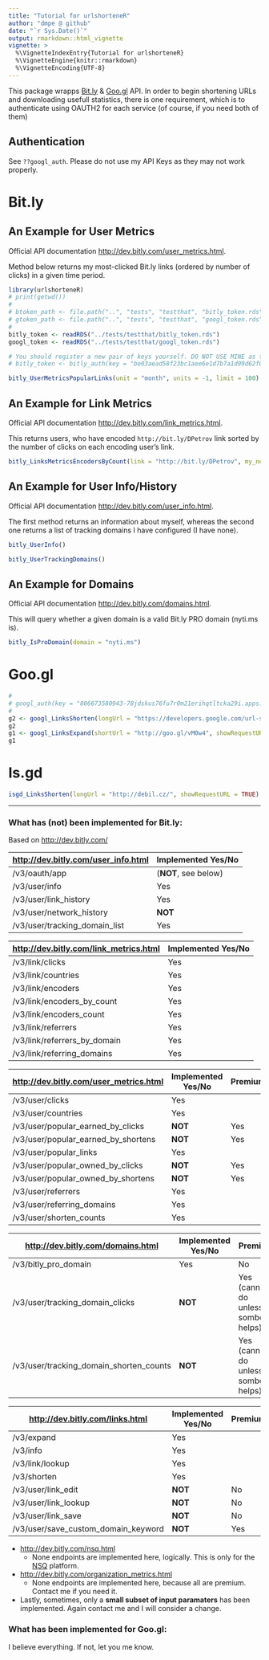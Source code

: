 ```yaml
---
title: "Tutorial for urlshorteneR"
author: "dmpe @ github"
date: "`r Sys.Date()`"
output: rmarkdown::html_vignette
vignette: >
  %\VignetteIndexEntry{Tutorial for urlshorteneR}
  %\VignetteEngine{knitr::rmarkdown}
  %\VignetteEncoding{UTF-8}
---
```

  
This package wrapps [Bit.ly](https://www.bitly.com) & [Goo.gl](https://goo.gl) API. In order to begin shortening URLs and downloading usefull statistics, there is one requirement, which is to authenticate using OAUTH2 for each service (of course, if you need both of them) 
  
## Authentication

See `??googl_auth`. Please do not use my API Keys as they may not work properly. 
  
# Bit.ly
  
## An Example for User Metrics
  
Official API documentation <http://dev.bitly.com/user_metrics.html>.
  
Method below returns my most-clicked Bit.ly links (ordered by number of clicks) in a given time period.
  
```r
library(urlshorteneR)
# print(getwd())
# 
# btoken_path <- file.path("..", "tests", "testthat", "bitly_token.rds")
# gtoken_path <- file.path("..", "tests", "testthat", "googl_token.rds")
# 
bitly_token <- readRDS("../tests/testthat/bitly_token.rds")
googl_token <- readRDS("../tests/testthat/googl_token.rds")

# You should register a new pair of keys yourself. DO NOT USE MINE as this may not work. 
# bitly_token <- bitly_auth(key = "be03aead58f23bc1aee6e1d7b7a1d99d62f0ede8", secret = "b7e4abaf8b26ec4daa92b1e64502736f5cd78899")

bitly_UserMetricsPopularLinks(unit = "month", units = -1, limit = 100)
```


## An Example for Link Metrics

Official API documentation <http://dev.bitly.com/link_metrics.html>.

This returns users, who have encoded `http://bit.ly/DPetrov` link sorted by the number of clicks on each encoding user's link.

```r
bitly_LinksMetricsEncodersByCount(link = "http://bit.ly/DPetrov", my_network = "false", limit = 100)
```


## An Example for User Info/History

Official API documentation <http://dev.bitly.com/user_info.html>. 

The first method returns an information about myself, whereas the second one returns a list of tracking domains I have configured (I have none).

```r
bitly_UserInfo()

bitly_UserTrackingDomains()
```


## An Example for Domains

Official API documentation <http://dev.bitly.com/domains.html>. 

This will query whether a given domain is a valid Bit.ly PRO domain (nyti.ms is). 

```r
bitly_IsProDomain(domain = "nyti.ms")
```

# Goo.gl

```r
#
# googl_auth(key = "806673580943-78jdskus76fu7r0m21erihqtltcka29i.apps.googleusercontent.com", secret = "qItL-PZnm8GFxUOYM0zPVr_t")
#
g2 <- googl_LinksShorten(longUrl = "https://developers.google.com/url-shortener/v1/url/insert")
g2
g1 <- googl_LinksExpand(shortUrl = "http://goo.gl/vM0w4", showRequestURL = F)
g1
```

# Is.gd

```r
isgd_LinksShorten(longUrl = "http://debil.cz/", showRequestURL = TRUE)
```


-------------

### What has (not) been implemented for Bit.ly:

Based on <http://dev.bitly.com/>

<http://dev.bitly.com/user_info.html>  | Implemented Yes/No
------------- | -------------
/v3/oauth/app  | (**NOT**, see below)
/v3/user/info  | Yes
/v3/user/link_history | Yes
/v3/user/network_history  | **NOT**
/v3/user/tracking_domain_list  | Yes

<http://dev.bitly.com/link_metrics.html>  | Implemented Yes/No
------------- | -------------
/v3/link/clicks  | Yes
/v3/link/countries  | Yes
/v3/link/encoders  | Yes
/v3/link/encoders_by_count  | Yes
/v3/link/encoders_count  | Yes
/v3/link/referrers  | Yes
/v3/link/referrers_by_domain  | Yes
/v3/link/referring_domains  | Yes


<http://dev.bitly.com/user_metrics.html> | Implemented Yes/No | Premium
------------- | ------------- | -------------
/v3/user/clicks  | Yes 
/v3/user/countries  | Yes 
/v3/user/popular_earned_by_clicks  | **NOT**  | Yes
/v3/user/popular_earned_by_shortens  | **NOT**  | Yes
/v3/user/popular_links  | Yes
/v3/user/popular_owned_by_clicks  | **NOT**  | Yes
/v3/user/popular_owned_by_shortens | **NOT**  | Yes
/v3/user/referrers  | Yes
/v3/user/referring_domains | Yes
/v3/user/shorten_counts | Yes


<http://dev.bitly.com/domains.html> | Implemented Yes/No | Premium
------------- | ------------- | -------------
/v3/bitly_pro_domain  | Yes | No
/v3/user/tracking_domain_clicks  | **NOT** | Yes (cannot do unless sombody helps)
/v3/user/tracking_domain_shorten_counts  | **NOT** | Yes (cannot do unless sombody helps)


<http://dev.bitly.com/links.html> | Implemented Yes/No | Premium
------------- | ------------- | -------------
/v3/expand  | Yes 
/v3/info  | Yes 
/v3/link/lookup  |  Yes
/v3/shorten  | Yes  
/v3/user/link_edit  | **NOT**  | No
/v3/user/link_lookup  | **NOT**  | No
/v3/user/link_save | **NOT**  | No
/v3/user/save_custom_domain_keyword | **NOT**  | Yes

- <http://dev.bitly.com/nsq.html>  
    + None endpoints are implemented here, logically. This is only for the [NSQ](http://nsq.io/) platform.

- <http://dev.bitly.com/organization_metrics.html>
    + None endpoints are implemented here, because all are premium. Contact me if you need it. 

- Lastly, sometimes, only a **small subset of input paramaters** has been implemented. Again contact me and I will consider a change. 

### What has been implemented for Goo.gl:

I believe everything. If not, let you me know.

